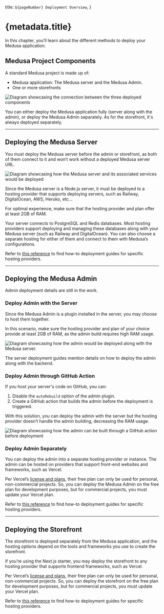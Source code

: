   title: `${pageNumber} Deployment Overview`,
}

# {metadata.title}

In this chapter, you’ll learn about the different methods to deploy your Medusa application.

## Medusa Project Components

A standard Medusa project is made up of:

- Medusa application: The Medusa server and the Medusa Admin.
- One or more storefronts
    
![Diagram showcasing the connection between the three deployed components](https://res.cloudinary.com/dza7lstvk/image/upload/v1708600807/Medusa%20Book/deployment-options_ceuuvo.jpg)

You can either deploy the Medusa application fully (server along with the admin), or deploy the Medusa Admin separately. As for the storefront, it's always deployed separately.

---

## Deploying the Medusa Server

You must deploy the Medusa server before the admin or storefront, as both of them connect to it and won’t work without a deployed Medusa server URL.

![Diagram showcasing how the Medusa server and its associated services would be deployed](https://res.cloudinary.com/dza7lstvk/image/upload/v1708600972/Medusa%20Book/backend_deployment_pgexo3.jpg)

Since the Medusa server is a Node.js server, it must be deployed to a hosting provider that supports deploying servers, such as Railway, DigitalOcean, AWS, Heruko, etc…

<Note title="Tip">

For optimal experience, make sure that the hosting provider and plan offer at least 2GB of RAM.

</Note>

Your server connects to PostgreSQL and Redis databases. Most hosting providers support deploying and managing these databases along with your Medusa server (such as Railway and DigitalOcean). You can also choose a separate hosting for either of them and connect to them with Medusa’s configurations.

Refer to [this reference](!resources!/deployment) to find how-to deployment guides for specific hosting providers.

---

## Deploying the Medusa Admin

<Note type="soon" title="Development Notice">

Admin deployment details are still in the work.

</Note>

### Deploy Admin with the Server

Since the Medusa Admin is a plugin installed in the server, you may choose to host them together. 

In this scenario, make sure the hosting provider and plan of your choice provide at least 2GB of RAM, as the admin build requires high RAM usage.

![Diagram showcasing how the admin would be deployed along with the Medusa server.](https://res.cloudinary.com/dza7lstvk/image/upload/v1708601021/Medusa%20Book/admin_deployment_1_lyg4cp.jpg)

<Note title="Tip">

The server deployment guides mention details on how to deploy the admin along with the backend.

</Note>

### Deploy Admin through GitHub Action

If you host your server's code on GitHub, you can:

1. Disable the `autoRebuild` option of the admin plugin. 
2. Create a GitHub action that builds the admin before the deployment is triggered.

With this solution, you can deploy the admin with the server but the hosting provider doesn’t handle the admin building, decreasing the RAM usage.

![Diagram showcasing how the admin can be built through a GitHub action before deployment](https://res.cloudinary.com/dza7lstvk/image/upload/v1708601239/Medusa%20Book/admin_deployment_1_-_actions_cxjv6h.jpg)

### Deploy Admin Separately

You can deploy the admin into a separate hosting provider or instance. The admin can be hosted on providers that support front-end websites and frameworks, such as Vercel.

<Note title="Important">

Per Vercel’s [license and plans](https://vercel.com/pricing), their free plan can only be used for personal, non-commercial projects. So, you can deploy the Medusa Admin on the free plan for development purposes, but for commercial projects, you must update your Vercel plan.

</Note>

Refer to [this reference](!resources!/deployment) to find how-to deployment guides for specific hosting providers.

---

## Deploying the Storefront

The storefront is deployed separately from the Medusa application, and the hosting options depend on the tools and frameworks you use to create the storefront.

If you’re using the Next.js starter, you may deploy the storefront to any hosting provider that supports frontend frameworks, such as Vercel.

<Note title="Important">

Per Vercel’s [license and plans](https://vercel.com/pricing), their free plan can only be used for personal, non-commercial projects. So, you can deploy the storefront on the free plan for development purposes, but for commercial projects, you must update your Vercel plan.

</Note>

Refer to [this reference](!resoureces!/deployment) to find how-to deployment guides for specific hosting providers.

